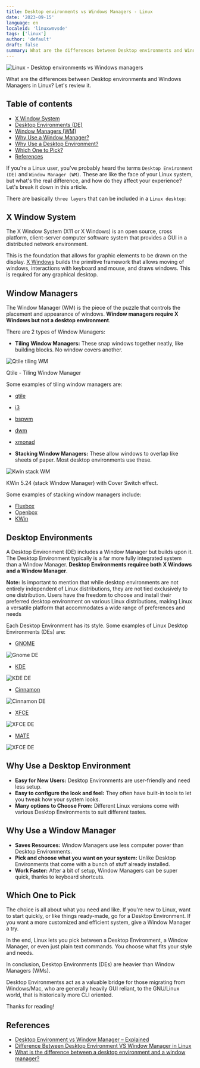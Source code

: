 ```yaml
---
title: Desktop environments vs Windows Managers - Linux
date: '2023-09-15'
language: en
localeid: 'linuxwmvsde'
tags: ['linux']
author: 'default'
draft: false
summary: What are the differences between Desktop environments and Windows Managers in Linux? Let's review it.
---
```


<div className="flex justify-center">
  <div className="w-full max-w-screen-md overflow-hidden">
    <img
      src="/static/images/2023-09-15-linux-desktop-environments-vs-window-managers/budgie-desktop.jpg"
      alt="Linux - Desktop environments vs Windows managers"
      className="mx-auto"
    />
  </div>
</div>

What are the differences between Desktop environments and Windows Managers in Linux? Let's review it.

## Table of contents

* [X Window System](#x-window-system)
* [Desktop Environments (DE)](#desktop-environments)
* [Window Managers (WM)](#window-managers)
* [Why Use a Window Manager?](#why-use-a-window-manager)
* [Why Use a Desktop Environment?](#why-use-a-desktop-environment)
* [Which One to Pick?](#which-one-to-pick)
* [References](#references)


If you're a Linux user, you've probably heard the terms `Desktop Environment (DE)` and `Window Manager (WM)`. These are like the face of your Linux system, but what's the real difference, and how do they affect your experience? Let's break it down in this article.


There are basically `three layers` that can be included in a `Linux desktop`:

## X Window System

The X Window System (X11 or X Windows) is an open source, cross platform, client-server computer software system that provides a GUI in a distributed network environment. 

This is the foundation that allows for graphic elements to be drawn on the display. [X Windows](https://en.wikipedia.org/wiki/X_Window_System) builds the primitive framework that allows moving of windows, interactions with keyboard and mouse, and draws windows. This is required for any graphical desktop.

## Window Managers

The Window Manager (WM) is the piece of the puzzle that controls the placement and appearance of windows. __Window managers require X Windows but not a desktop environment__.

There are 2 types of Window Managers:

* __Tiling Window Managers:__ These snap windows together neatly, like building blocks. No window covers another. 

![Qtile tiling WM](/static/images/2023-09-15-linux-desktop-environments-vs-window-managers/qtile_tiling_WM.png)

Qtile - Tiling Window Manager

Some examples of tiling window managers are: 
* [qtile](https://qtile.org/)
* [i3](https://i3wm.org/)
* [bspwm](https://github.com/baskerville/bspwm)
* [dwm](https://dwm.suckless.org/)
* [xmonad](https://xmonad.org/)

* __Stacking Window Managers:__ These allow windows to overlap like sheets of paper. Most desktop environments use these. 

![Kwin stack WM](/static/images/2023-09-15-linux-desktop-environments-vs-window-managers/kwin_stacl_WM.png)

KWin 5.24 (stack Window Manager) with Cover Switch effect.

Some examples of stacking window managers include:
* [Fluxbox](http://fluxbox.org/)
* [Openbox](http://openbox.org/wiki/Main_Page)
* [KWin](https://en.wikipedia.org/wiki/KWin)

## Desktop Environments

A Desktop Environment (DE) includes a Window Manager but builds upon it. The Desktop Environment typically is a far more fully integrated system than a Window Manager. __Desktop Environments requiree both X Windows and a Window Manager__.

__Note:__ Is important to mention that while desktop environments are not entirely independent of Linux distributions, they are not tied exclusively to one distribution. Users have the freedom to choose and install their preferred desktop environment on various Linux distributions, making Linux a versatile platform that accommodates a wide range of preferences and needs

Each Desktop Environment has its style. Some examples of Linux Desktop Environments (DEs) are:

* [GNOME](https://www.gnome.org/getting-gnome/)

![Gnome DE](/static/images/2023-09-15-linux-desktop-environments-vs-window-managers/GNOME_DE.webp)

* [KDE](https://kde.org/)

![KDE DE](/static/images/2023-09-15-linux-desktop-environments-vs-window-managers/KDE_DE.png)

* [Cinnamon](https://en.wikipedia.org/wiki/Cinnamon_(desktop_environment))

![Cinnamon DE](/static/images/2023-09-15-linux-desktop-environments-vs-window-managers/Cinnamon_5.2.png)

* [XFCE](https://www.xfce.org/)

![XFCE DE](/static/images/2023-09-15-linux-desktop-environments-vs-window-managers/Xfce-Desktop-Environment.png)

* [MATE](https://mate-desktop.org/)

![XFCE DE](/static/images/2023-09-15-linux-desktop-environments-vs-window-managers/MATE-DE.jpg)


## Why Use a Desktop Environment

* __Easy for New Users:__ Desktop Environments are user-friendly and need less setup.
* __Easy to configure the look and feel:__ They often have built-in tools to let you tweak how your system looks.
* __Many options to Choose From:__ Different Linux versions come with various Desktop Environments to suit different tastes.

## Why Use a Window Manager

* __Saves Resources:__ Window Managers use less computer power than Desktop Environments.
* __Pick and choose what you want on your system:__ Unlike Desktop Environments that come with a bunch of stuff already installed.
* __Work Faster:__ After a bit of setup, Window Managers can be super quick, thanks to keyboard shortcuts.

## Which One to Pick

The choice is all about what you need and like. If you're new to Linux, want to start quickly, or like things ready-made, go for a Desktop Environment. If you want a more customized and efficient system, give a Window Manager a try.

In the end, Linux lets you pick between a Desktop Environment, a Window Manager, or even just plain text commands. You choose what fits your style and needs.

In conclusion, Desktop Environments (DEs) are heavier than Window Managers (WMs).

Desktop Environmentss act as a valuable bridge for those migrating from Windows/Mac, who are generally heavily GUI reliant, to the GNU/Linux world, that is historically more CLI oriented.

Thanks for reading!

## References

- [Desktop Environment vs Window Manager – Explained](https://www.linuxfordevices.com/tutorials/linux/desktop-environment-vs-window-manager)
- [Difference Between Desktop Environment VS Window Manager in Linux](https://www.geeksforgeeks.org/difference-between-desktop-environment-vs-window-manager-in-linux/)
- [What is the difference between a desktop environment and a window manager?](https://askubuntu.com/questions/18078/what-is-the-difference-between-a-desktop-environment-and-a-window-manager)